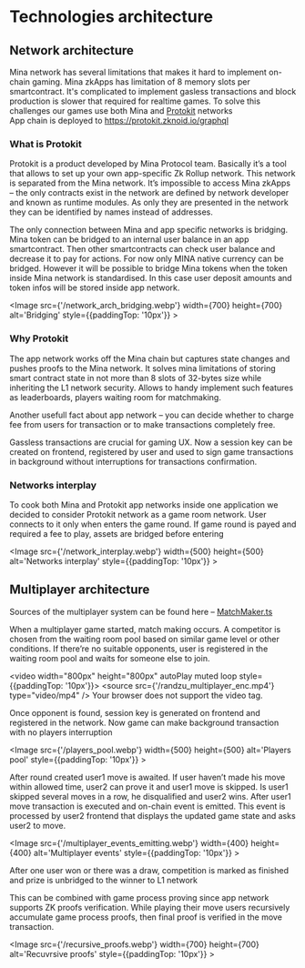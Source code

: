 
# Technologies architecture


## Network architecture

Mina network has several limitations that makes it hard to implement on-chain gaming.
Mina zkApps has limitation of 8 memory slots per smartcontract. 
It's complicated to implement gasless transactions and block production is slower that required for realtime games.
To solve this challenges our games use both Mina and [Protokit](https://protokit.dev/) networks<br />
App chain is deployed to https://protokit.zknoid.io/graphql

### What is Protokit

Protokit is a product developed by Mina Protocol team. 
Basically it’s a tool that allows to set up your own app-specific Zk Rollup network. 
This network is separated from the Mina network. 
It’s impossible to access Mina zkApps – the only contracts exist in the network are defined by network developer and known as runtime modules. 
As only they are presented in the network they can be identified by names instead of addresses.

The only connection between Mina and app specific networks is bridging. 
Mina token can be bridged to an internal user balance in an app smartcontract. 
Then other smartcontracts can check user balance and decrease it to pay for actions. 
For now only MINA native currency can be bridged. 
However it will be possible to bridge Mina tokens when the token inside Mina network is standardised. 
In this case user deposit amounts and token infos will be stored inside app network.

<Image src={'/network_arch_bridging.webp'} width={700} height={700} alt='Bridging' style={{paddingTop: '10px'}} ></Image>

### Why Protokit

The app network works off the Mina chain but captures state changes and pushes proofs to the Mina network. 
It solves mina limitations of storing smart contract state in not more than 8 slots of 32-bytes size while inheriting the L1 network security. 
Allows to handy implement such features as leaderboards, players waiting room for matchmaking.

Another usefull fact about app network – you can decide whether to charge fee from users for transaction or to make transactions completely free. 

Gassless transactions are crucial for gaming UX.
Now a session key can be created on frontend, registered by user and used to sign game transactions in background without interruptions for transactions confirmation.

### Networks interplay

To cook both Mina and Protokit app networks inside one application we decided to consider Protokit network as a game room network. 
User connects to it only when enters the game round. If game round is payed and required a fee to play, assets are bridged before entering

<Image src={'/network_interplay.webp'} width={500} height={500} alt='Networks interplay' style={{paddingTop: '10px'}} ></Image>


## Multiplayer architecture

Sources of the multiplayer system can be found here – [MatchMaker.ts](https://github.com/ZkNoid/zknoid/blob/develop/packages/chain/src/engine/MatchMaker.ts)

When a multiplayer game started, match making occurs. 
A competitor is chosen from the waiting room pool based on similar game level or other conditions. 
If there’re no suitable opponents, user is registered in the waiting room pool and waits for someone else to join. 

<video width="800px" height="800px" autoPlay muted loop style={{paddingTop: '10px'}}>
  <source src={'/randzu_multiplayer_enc.mp4'} type="video/mp4" />
    Your browser does not support the video tag.
</video>

Once opponent is found, session key is generated on frontend and registered in the network. 
Now game can make background transaction with no players interruption

<Image src={'/players_pool.webp'} width={500} height={500} alt='Players pool' style={{paddingTop: '10px'}} ></Image>

After round created user1 move is awaited. 
If user haven’t made his move within allowed time, user2 can prove it and user1 move is skipped. 
Is user1 skipped several moves in a row, he disqualified and user2 wins. 
After user1 move transaction is executed and on-chain event is emitted. 
This event is processed by user2 frontend that displays the updated game state and asks user2 to move.

<Image src={'/multiplayer_events_emitting.webp'} width={400} height={400} alt='Multiplayer events' style={{paddingTop: '10px'}} ></Image>

After one user won or there was a draw, competition is marked as finished and prize is unbridged to the winner to L1 network

This can be combined with game process proving since app network supports ZK proofs verification. 
While playing their move users recursively accumulate game process proofs, then final proof is verified in the move transaction.

<Image src={'/recursive_proofs.webp'} width={700} height={700} alt='Recuvrsive proofs' style={{paddingTop: '10px'}} ></Image>
